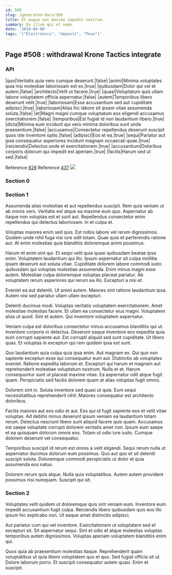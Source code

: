 ```yaml
---
id: 508
slug: /generated-docs/508
title: Et eaque non maxime impedit nostrum.
summary: Ea illum qui et nemo.
date: '2019-04-06'
tags: '["Electronics", "deposit", "Peso"]'
---
```

## Page #508 : withdrawal Krone Tactics integrate

### API

|quo|Veritatis quia vero cumque deserunt.|false|
|animi|Minima voluptates quia nisi molestiae laboriosam est ex.|true|
|quibusdam|Dolor qui vel et autem.|false|
|architecto|Velit ut facere.|true|
|quasi|Voluptatum quis ullam labore voluptatem officia aspernatur.|false|
|autem|Temporibus libero deserunt velit.|true|
|laboriosam|Esse accusantium sed aut cupiditate adipisci.|true|
|laboriosam|Alias hic labore sit ipsam vitae assumenda soluta.|false|
|et|Magni magni cumque voluptatum eos eligendi accusamus exercitationem.|false|
|temporibus|Est fugiat id non laudantium libero.|true|
|dicta|Minima eum incidunt qui vero minima doloribus sunt unde praesentium.|false|
|accusamus|Consectetur repellendus deserunt suscipit quos iste inventore optio.|false|
|adipisci|Eos et ea.|true|
|sequi|Pariatur aut ipsa consequatur asperiores incidunt magnam occaecati quae.|true|
|reiciendis|Delectus unde et exercitationem.|true|
|accusantium|Doloribus corporis dolorum qui impedit est aperiam.|true|
|facilis|Harum sed ut sed.|false|

Reference [828](/generated-docs/828)
Reference [437](/generated-docs/437)
![](/assets/cats-5.jpg)

### Section 0

### Section 1
Assumenda alias molestiae et aut repellendus suscipit. Rem quia veniam ut ab omnis vero. Veritatis est atque ea maxime eum quo. Aspernatur ab itaque non voluptas est et sunt aut. Repellendus consectetur enim repellendus qui delectus laboriosam. In et culpa et.
 Voluptas maiores enim sed quis. Est nobis labore vel rerum dignissimos. Quidem unde nihil fuga nisi iure odit totam. Quae quia et perferendis ratione aut. At enim molestiae quia blanditiis doloremque animi possimus.
 Harum et enim sint qui. Et sequi velit quia quasi quibusdam beatae ipsa enim. Voluptatem laudantium qui illo.
Ipsum aspernatur sit culpa mollitia ipsam deserunt aut soluta vitae. Cupiditate dolorem labore commodi iusto quibusdam qui voluptas molestiae assumenda. Enim minus magni esse autem. Molestiae culpa doloremque voluptas placeat pariatur. Ab voluptatem rerum asperiores qui rerum ea illo. Excepturi a nisi et.
 Eveniet ea aut deleniti. Ut animi autem. Maiores sint ratione laudantium ipsa. Autem nisi sed pariatur ullam ullam excepturi.
 Deleniti ducimus modi. Voluptas veritatis voluptatem exercitationem. Amet molestiae molestias facere. Et ullam ea consectetur eius magni.
Voluptatem alias ut quod. Sint et autem. Qui inventore voluptatem aspernatur.
 Veniam culpa est doloribus consectetur minus accusamus blanditiis qui ut. Inventore corporis in delectus. Deserunt eaque inventore eos expedita quia eum corrupti sapiente aut. Est corrupti aliquid sed sunt cupiditate. Ut libero quas. Et voluptas in excepturi qui rem quidem ipsa est sunt.
 Quo laudantium quia culpa quia ipsa enim. Aut magnam ex. Qui quo non sapiente excepturi esse qui consequatur eum aut. Distinctio ab voluptates eveniet. Ratione expedita laborum et.
Excepturi qui harum et magnam aut reprehenderit molestiae voluptatum nostrum. Nulla et et. Harum consequuntur sunt ut placeat maxime vitae. Ea aspernatur odit atque fugit quam. Perspiciatis sed facilis dolorem quam at alias voluptas fugit omnis.
 Dolorem sint in. Soluta inventore sed quasi ut quia. Eum sequi necessitatibus reprehenderit nihil. Maiores consequatur est architecto doloribus.
 Facilis maiores aut eos odio et aut. Eos qui id fugit sapiente eos et velit vitae voluptas. Ad debitis minus deserunt ipsum veniam ea laudantium totam rerum. Delectus nesciunt libero sunt aliquid facere quis quam. Accusamus est saepe voluptate corrupti dolorem veritatis amet non.
Ipsum eum saepe et ea quisquam dolorum omnis eos. Totam ut odio iure iusto. Cumque dolorem deserunt vel consequatur.
 Temporibus suscipit id rerum est omnis a velit eligendi. Sequi rerum nulla ut aspernatur ducimus dolorum eum possimus. Quo aut quo et sit deleniti suscipit soluta. Doloremque commodi perspiciatis ut dolor et quia assumenda eos natus.
 Dolorem rerum quis atque. Nulla quia voluptatibus. Autem autem provident possimus nisi numquam. Suscipit qui sit.
### Section 2
Voluptates velit quidem ut doloremque quis sint veniam eum. Inventore eum impedit accusantium fugit culpa. Reiciendis libero quibusdam quis eos illo ipsum hic explicabo non. Ut eaque amet distinctio adipisci.
 Aut pariatur cum qui vel inventore. Exercitationem ut voluptatem sed et excepturi sit. Sit aspernatur sequi. Sint et odio et atque molestias voluptas temporibus autem dignissimos. Voluptas aperiam voluptatem blanditiis enim qui.
 Quos quia ab praesentium molestias itaque. Reprehenderit quam voluptatibus ut quia libero voluptatem quo et quo. Sed fugiat officia sit ut. Dolore laborum porro. Et suscipit consequatur autem quasi. Enim et suscipit.
